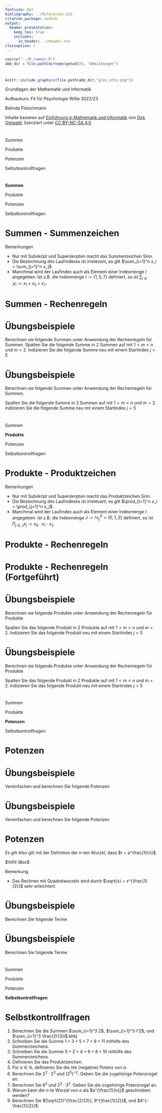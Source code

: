 ```yaml
---
fontsize: 8pt
bibliography: ../Referenzen.bib
citation_package: natbib
output:
  beamer_presentation:
    keep_tex: true
    includes:
      in_header: ../Header.tex
classoption: t    
---
```



```r
source("../R_common.R")
abb_dir = file.path(dirname(getwd()), "Abbildungen")
```

#  {.plain}
\center
```r
knitr::include_graphics(file.path(abb_dir,"glmi_otto.png"))
```

\vspace{2mm}

\huge
Grundlagen der Mathematik und Informatik
\vspace{6mm}

\Large
Aufbaukurs: Fit für Psychologie WiSe 2022/23

\vspace{18mm}
\normalsize
Belinda Fleischmann

\vspace{3mm}
\scriptsize
Inhalte basieren auf [Einführung in Mathematik und Informatik](https://www.ipsy.ovgu.de/Institut/Abteilungen+des+Institutes/Methodenlehre+I+_+Experimentelle+und+Neurowissenschaftliche+Psychologie/Lehre/Wintersemester+2022/Grundlagen+der+Mathematik+und+Informatik.html) von [Dirk Ostwald](https://www.ipsy.ovgu.de/Institut/Abteilungen+des+Institutes/Methodenlehre+I+_+Experimentelle+und+Neurowissenschaftliche+Psychologie/Team/Dirk+Ostwald.html), lizenziert unter [CC BY-NC-SA 4.0](https://creativecommons.org/licenses/by-sa/4.0/deed.de)




#  {.plain}
\vfill
\center
\huge
\textcolor{black}{(2) Summen, Produkte, Potenzen}



# 
\vfill
\Large
\setstretch{3}
Summen

Produkte

Potenzen

Selbstkontrollfragen
\vfill

# 
\vfill
\Large
\setstretch{3}
**Summen**

Produkte

Potenzen

Selbstkontrollfragen
\vfill




# Summen - Summenzeichen
\footnotesize
\begin{definition}[Summenzeichen]
Summen werden oft mithilfe des \textit{Summenzeichens}
\begin{equation}
\sum_{i=1}^{n} x_i = x_1 + x_{2} + \cdots + x_{n}
\end{equation}
dargestellt. Dabei stehen
\begin{itemize}
\item $\Sigma$ für das griechische \textit{S}igma, mnemonisch für \textit{S}umme,
\item das Subskript $i = 1$ für den Laufindex der Summanden und den Startindex,
\item das Superskript $n$ für den Endindex,
\item $x_1, x_2, ..., x_n$ für die Summanden. 
\end{itemize}
\end{definition}

\footnotesize
Bemerkungen

* Nur mit Subskript und Superskripten macht das Summenzeichen Sinn.
* Die Bezeichnung des Laufindexes ist irrelevant, es gilt $\sum_{i=1}^n x_i = \sum_{j=1}^n x_j$.
* Manchmal wird der Laufindex auch als Element einer Indexmenge $I$ angegeben. Ist z.B. die Indexmenge $I := \{1,5,7\}$ definiert, so ist $\sum_{i \in I}x_i := x_1 + x_5 + x_7$.		




# Summen - Rechenregeln
\vfill
\footnotesize
\setstretch{.5}
\begin{theorem}[Rechenregeln für Summen]
\normalfont
\justifying
\vspace{1mm}
Summen gleicher Summanden
\begin{equation}
\sum_{i=1}^n x = nx
\end{equation}

Assoziativität bei Summen gleicher Länge
\begin{equation}
\sum_{i=1}^n x_i + \sum_{i=1}^n y_i = \sum_{i=1}^n (x_i + y_i)
\end{equation}

Distributivität bei Multiplikation mit einer Konstante 
\begin{equation}
\sum_{i=1}^n ax_i = a\sum_{i=1}^n x_i
\end{equation}

Aufspalten von Summen mit $1 < m < n$
\begin{equation}
\sum_{i = 1}^n x_i = \sum_{i=1}^m x_i + \sum_{i=m+1}^n x_i
\end{equation}

Umindizierung
\begin{equation}
\sum_{i=0}^n x_i = \sum_{j = m}^{n+m} x_{j - m}
\end{equation}
\end{theorem}





# \color{darkblue} Übungsbeispiele
\small
\color{darkblue}
Berechnen sie folgende Summen unter Anwendung der Rechenregeln für Summen.
\begin{enumerate}
\color{darkblue}
\item $\sum_{i=1}^6 5$ 

\item $\sum_{i=1}^3 i + \sum_{i=1}^3 2i$

\item $\sum_{i=1}^3  3i $ 

\end{enumerate}

\color{darkblue}
Spalten Sie die folgende Summe in $2$ Summen auf mit $1 < m < n$ und $m=2$.
\begin{enumerate}[4]
\color{darkblue}
\item $\sum_{i = 1}^5 (i+2) $ 
\end{enumerate}

\color{darkblue}
Indizieren Sie die folgende Summe neu mit einem Startindex $j=5$
\begin{enumerate}[5]
\color{darkblue}
\item $\sum_{i = 0}^5 2i $ 
\end{enumerate}




# \color{darkblue} Übungsbeispiele
\small

\color{darkblue}
Berechnen sie folgende Summen unter Anwendung der Rechenregeln für Summen.

\begin{enumerate}
\color{darkblue}
\item $\sum_{i=1}^6 5$ \textcolor{black}{$= 6 \cdot 5 = 30$}

\item $\sum_{i=1}^3 i + \sum_{i=1}^3 2i$ \textcolor{black}{$=\sum_{i=1}^3 \left( i +2i \right) = \sum_{i=1}^3 \left( 3i \right) = 3 \cdot1 + 3 \cdot 2 + 3 \cdot 3 = 18$}

\item $\sum_{i=1}^3  3i $ \textcolor{black}{$=3\sum_{i=1}^3  i = 3\cdot (1+2+3) = 18$}

\end{enumerate}

\color{darkblue}
Spalten Sie die folgende Summe in $2$ Summen auf mit $1 < m < n$ und $m=2$.
\begin{enumerate}[4]
\color{darkblue}
\item $\sum_{i = 1}^5 (i+2) $ \textcolor{black}{$= \sum_{i=1}^2 (i+2) + \sum_{i=3}^5 (i+2)$}
\end{enumerate}

\color{darkblue}
Indizieren Sie die folgende Summe neu mit einem Startindex $j=5$
\begin{enumerate}[5]
\color{darkblue}
\item $\sum_{i = 0}^5 2i $ \textcolor{black}{$= \sum_{j=5}^{10} 2(i-5)$}
\end{enumerate}






# 
\vfill
\Large
\setstretch{3}
Summen

**Produkte**

Potenzen

Selbstkontrollfragen
\vfill



# Produkte - Produktzeichen
\small
\begin{definition}[Produktzeichen]
Produkte werden oft mithilfe des \textit{Produktzeichens}
\begin{equation}
\prod_{i=1}^{n} x_i = x_1 \cdot x_{2} \cdot \cdots \cdot x_{n}
\end{equation}
dargestellt. Dabei stehen
\begin{itemize}
\item $\prod$ für das griechische \textit{P}i, mnemonisch für \textit{P}rodukt,
\item das Subskript $i = 1$ für den Laufindex der Produkterme und den Startindex,
\item das Superskript $n$ für den Endindex,
\item $x_1, x_2, ..., x_n$ für die Produktterme.
\end{itemize}
\end{definition}

\footnotesize
Bemerkungen

* Nur mit Subskript und Superskripten macht das Produktzeichen Sinn.
* Die Bezeichnung des Laufindexes ist irrelevant, es gilt $\prod_{i=1}^n x_i = \prod_{j=1}^n x_j$.
* Manchmal wird der Laufindex auch als Element einer Indexmenge $I$ angegeben. Ist z.B. die Indexmenge $J := \mathbb{N}_2^0=\{0,1,2\}$ definiert, so ist $\prod_{j \in J}x_j := x_0 \cdot x_1 \cdot x_2$.




# Produkte - Rechenregeln
\vfill
\footnotesize
\setstretch{.5}
\begin{theorem}[Rechenregeln für Produkte, Teil 1/2]
\justifying
\vspace{1mm}

Produkte gleicher Produktterme
\begin{equation}
\prod_{i=1}^n x = x^n
\end{equation}

Assoziativität bei Produkten gleicher Länge
\begin{equation}
\prod_{i=1}^n x_i  \cdot \prod_{i=1}^n y_i = \prod_{i=1}^n (x_i \cdot y_i)
\end{equation}

Distributivität bei Multiplikation mit einer Konstante 
\begin{equation}
\prod_{i=1}^n ax_i = a \prod_{i=1}^n x_i 
\end{equation}

Aufspalten von Produkten mit $1 < m < n$
\begin{equation}
\prod_{i = 1}^n x_i =  \prod_{i=1}^m x_i  \cdot  \prod_{i=m+1}^n x_i
\end{equation}

\end{theorem}





# Produkte - Rechenregeln (Fortgeführt)
\footnotesize
\setstretch{.5}
\begin{theorem}[Rechenregeln für Produkte , Teil 2/2]
\justifying
\vspace{1mm}

Umindizierung
\begin{equation}
\prod_{i=0}^n x_i = \prod_{j = m}^{n+m} x_{j - m}
\end{equation}

Vertauschen der Produktfolge bei Doppelprodukten
\begin{equation}
\prod_{i=1}^n \prod_{j=1}^m x_{ij}  =  \prod_{j=1}^m \prod_{i=1}^n  x_{ij} 
\end{equation}
\end{theorem}




# \color{darkblue} Übungsbeispiele
\small

\color{darkblue}
Berechnen sie folgende Produkte unter Anwendung der Rechenregeln für Produkte

\begin{enumerate}
\color{darkblue}
\item $\prod_{i=1}^5 2$

\item $\prod_{i=1}^3 \frac{1}{2}i \cdot \prod_{i=1}^3 2i$

\item $\prod_{i=1}^3  3i $ 

\end{enumerate}

\color{darkblue}
Spalten Sie das folgende Produkt in $2$ Produkte auf mit $1 < m < n$ und $m=2$.
\begin{enumerate}[4]
\color{darkblue}
\item $\prod_{i = 1}^5 (7i+3) $
\end{enumerate}

\color{darkblue}
Indizieren Sie das folgende Produkt neu mit einem Startindex $j=5$
\begin{enumerate}[5]
\color{darkblue}
\item $\prod_{i = 0}^5 (i^2+9) $
\end{enumerate}






# \color{darkblue} Übungsbeispiele
\small

\color{darkblue}
Berechnen sie folgende Produkte unter Anwendung der Rechenregeln für Produkte

\begin{enumerate}
\color{darkblue}
\item $\prod_{i=1}^5 2$ \textcolor{black}{$= 2^5 = 32$}

\item $\prod_{i=1}^3 \frac{1}{2}i \cdot \prod_{i=1}^3 2i$ \textcolor{black}{$=\prod_{i=1}^3 \left( \frac{1}{2}i \cdot  2i\right ) = \prod_{i=1}^3  i^2 = 1^2\cdot 2^2 \cdot 3^2 = 36$}

\item $\prod_{i=1}^3  3i $ \textcolor{black}{$=3\prod_{i=1}^3  i = 3\cdot (1\cdot 2\cdot 3) = 18$}

\end{enumerate}

\color{darkblue}
Spalten Sie das folgende Produkt in $2$ Produkte auf mit $1 < m < n$ und $m=2$.
\begin{enumerate}[4]
\color{darkblue}
\item $\prod_{i = 1}^5 (7i+3) $ \textcolor{black}{$= \prod_{i=1}^2 (7i+3) + \prod_{i=3}^5 (7i+3)$}
\end{enumerate}

\color{darkblue}
Indizieren Sie das folgende Produkt neu mit einem Startindex $j=5$
\begin{enumerate}[5]
\color{darkblue}
\item $\prod_{i = 0}^5 (i^2+9) $ \textcolor{black}{$= \prod_{j=5}^7 ((i-5)^2+9)$}
\end{enumerate}








# 
\vfill
\Large
\setstretch{3}
Summen

Produkte

**Potenzen**

Selbstkontrollfragen
\vfill





# Potenzen
\small
\begin{definition}[Potenz]
Für $a \in \mathbb{R}$ und $n \in \mathbb{N}^0$ ist die \textit{$n$-te Potenz von $a$} definiert durch
\begin{equation}
a^0 := 1 \mbox{ und } a^{n+1} := a^n \cdot a.
\end{equation}

Weiterhin ist für $a\in \mathbb{R} \setminus 0$ und  $n \in \mathbb{N}^0$ die \textit{negative $n$-te Potenz von $a$} definiert durch
\begin{equation}
a^{-n} := (a^n)^{-1} := \frac{1}{a^n}.
\end{equation}
$a$ wird dabei \textit{Basis} und $n$ wird \textit{Exponent} genannt.
\end{definition}

\begin{theorem}[Rechenregel für Potenzen]
\justifying
\normalfont
Für $a,b\in \mathbb{R}$  und $n,m \in \mathbb{Z}$ mit $a\neq 0$ bei negativen Exponenten gelten
\begin{align}
a^n a^m & = a^{n+m} \\
(a^n)^m & = a^{nm}  \\
(ab)^n 	& = a^nb^n
\end{align}
\end{theorem}





# \color{darkblue} Übungsbeispiele
\small

\color{darkblue}
Vereinfachen und berechnen Sie folgende Potenzen

\begin{enumerate}
\color{darkblue}
\item $3^5\cdot 3^{-3}$
\item $(5^{-2})^{-1}$
\item $3^2\cdot2^2$
\end{enumerate}



# \color{darkblue} Übungsbeispiele
\small

\color{darkblue}
Vereinfachen und berechnen Sie folgende Potenzen

\begin{enumerate}
\color{darkblue}
\item $3^5\cdot 3^{-3}$ \textcolor{black}{$= 3^2 = 9$}
\item $(5^{-2})^{-1}$ \textcolor{black}{$=5^2 = 25$}
\item $3^2\cdot2^2$ \textcolor{black}{$=(3\cdot 2)^2 = 6^2 = 36$}
\end{enumerate}






# Potenzen
\setstretch{.6}
\footnotesize
\begin{definition}[$n$-te Wurzel]
Für $a \in \mathbb{R}$ und $n \in \mathbb{N}$ ist die \textit{$n$-te Wurzel von $a$} definiert als die Zahl $r$, so dass
\begin{equation}
r^n = a.
\end{equation}
\end{definition}

\begin{theorem}[Potenzschreibweise der $n$-ten Wurzel]
\normalfont
\justifying
Es sei $a \in \mathbb{R}$, $n \in \mathbb{N}$, und $r$ die $n$-te Wurzel von $a$. Dann gilt
\begin{equation}
r = a^{\frac{1}{n}}
\end{equation}
\end{theorem}

\tiny
\underline{Beweis}
\vspace{1mm}

Es gilt
\begin{equation}
\left(a^{\frac{1}{n}}\right)^n
= a^{\frac{1}{n}}\cdot a^{\frac{1}{n}}\cdot \cdots \cdot a^{\frac{1}{n}}
= a^{\sum_{i=1}^n \frac{1}{n}}
= a^1
= a.
\end{equation}
Also gilt mit der Definition der $n$-ten Wurzel, dass $r = a^\frac{1}{n}$.

$\hfill \Box$

\footnotesize
Bemerkung

* Das Rechnen mit Quadratwurzeln wird durch $\sqrt{x} = x^{\frac{1}{2}}$ sehr erleichtert.



# \color{darkblue} Übungsbeispiele
\small

\color{darkblue}
Berechnen Sie folgende Terme

\begin{enumerate}
\color{darkblue}
\item $4^{\frac{1}{2}}$ 
\item $(25^{\frac{1}{4}})^2$ 
\end{enumerate}








# \color{darkblue} Übungsbeispiele
\small

\color{darkblue}
Berechnen Sie folgende Terme

\begin{enumerate}
\color{darkblue}
\item $4^{\frac{1}{2}}$ \textcolor{black}{$= \sqrt{4} = 2$}
\item $(25^{\frac{1}{4}})^2$ \textcolor{black}{$25^{\frac{1}{4}\cdot 2} = 25^{\frac{1}{2}} = \sqrt{25} =5$}
\end{enumerate}





# 
\vfill
\Large
\setstretch{3}
Summen

Produkte

Potenzen

**Selbstkontrollfragen**
\vfill






# Selbstkontrollfragen
\small
\setstretch{2.5}
1. Berechnen Sie die Summen $\sum_{i=1}^3 2$, $\sum_{i=1}^3 i^2$, und $\sum_{i=1}^3 \frac{2}{3}i$.khkj
2. Schreiben Sie die Summe $1 + 3 + 5 + 7 + 9 + 11$ mithilfe des Summenzeichens.
3. Schreiben Sie die Summe $0 + 2 + 4 + 6 + 8 + 10$ mithilfe des Summenzeichens.
4. Definieren Sie das Produktzeichen.
5. Für $a \in \mathbb{R}$, definieren Sie die $n$te (negative) Potenz von $a$.
6. Berechnen Sie $2^2\cdot 2^3$ und $(2^5)^{-2}$. Geben Sie die zugehörige Potenzregel an.
7. Berechnen Sie $6^2$ und $2^2\cdot 3^2$. Geben Sie die zugehörige Potenzregel an.
8. Warum kann die $n$-te Wurzel von $a$ als $a^{\frac{1}{n}}$ geschrieben werden?
9. Berechnen Sie $(\sqrt{2})^{\frac{2}{3}}, 9^{\frac{1}{2}}$, und $4^{-\frac{1}{2}}$.